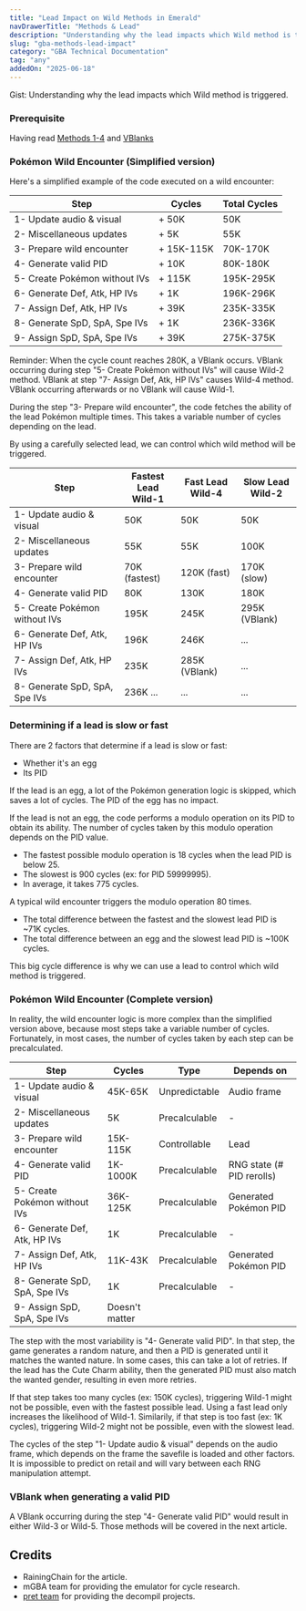 ```yaml
---
title: "Lead Impact on Wild Methods in Emerald"
navDrawerTitle: "Methods & Lead"
description: "Understanding why the lead impacts which Wild method is triggered"
slug: "gba-methods-lead-impact"
category: "GBA Technical Documentation"
tag: "any"
addedOn: "2025-06-18"
---
```


<Gist>
  Gist: Understanding why the lead impacts which Wild method is triggered.
</Gist>

### Prerequisite

Having read [Methods 1-4](/gba-methods) and [VBlanks](/gba-vblank)

### Pokémon Wild Encounter (Simplified version)

Here's a simplified example of the code executed on a wild encounter:

| Step                          | Cycles     | Total Cycles |
| ----------------------------- | ---------- | ------------ |
| 1- Update audio & visual      | + 50K      | 50K          |
| 2- Miscellaneous updates      | + 5K       | 55K          |
| 3- Prepare wild encounter     | + 15K-115K | 70K-170K     |
| 4- Generate valid PID         | + 10K      | 80K-180K     |
| 5- Create Pokémon without IVs | + 115K     | 195K-295K    |
| 6- Generate Def, Atk, HP IVs  | + 1K       | 196K-296K    |
| 7- Assign Def, Atk, HP IVs    | + 39K      | 235K-335K    |
| 8- Generate SpD, SpA, Spe IVs | + 1K       | 236K-336K    |
| 9- Assign SpD, SpA, Spe IVs   | + 39K      | 275K-375K    |

Reminder: When the cycle count reaches 280K, a VBlank occurs. VBlank occurring during step "5- Create Pokémon without IVs" will cause Wild-2 method. VBlank at step "7- Assign Def, Atk, HP IVs" causes Wild-4 method. VBlank occurring afterwards or no VBlank will cause Wild-1.

During the step "3- Prepare wild encounter", the code fetches the ability of the lead Pokémon multiple times. This takes a variable number of cycles depending on the lead.

By using a carefully selected lead, we can control which wild method will be triggered.

| Step                          | Fastest Lead<br/>Wild-1 | Fast Lead<br/>Wild-4 | Slow Lead<br/>Wild-2 |
| ----------------------------- | ----------------------- | -------------------- | -------------------- |
| 1- Update audio & visual      | 50K                     | 50K                  | 50K                  |
| 2- Miscellaneous updates      | 55K                     | 55K                  | 100K                 |
| 3- Prepare wild encounter     | 70K (fastest)           | 120K (fast)          | 170K (slow)          |
| 4- Generate valid PID         | 80K                     | 130K                 | 180K                 |
| 5- Create Pokémon without IVs | 195K                    | 245K                 | 295K (VBlank)        |
| 6- Generate Def, Atk, HP IVs  | 196K                    | 246K                 | ...                  |
| 7- Assign Def, Atk, HP IVs    | 235K                    | 285K (VBlank)        | ...                  |
| 8- Generate SpD, SpA, Spe IVs | 236K ...                | ...                  | ...                  |

### Determining if a lead is slow or fast

There are 2 factors that determine if a lead is slow or fast:

- Whether it's an egg
- Its PID

If the lead is an egg, a lot of the Pokémon generation logic is skipped, which saves a lot of cycles. The PID of the egg has no impact.

If the lead is not an egg, the code performs a modulo operation on its PID to obtain its ability. The number of cycles taken by this modulo operation depends on the PID value.

- The fastest possible modulo operation is 18 cycles when the lead PID is below 25.
- The slowest is 900 cycles (ex: for PID 59999995).
- In average, it takes 775 cycles.

A typical wild encounter triggers the modulo operation 80 times.

- The total difference between the fastest and the slowest lead PID is ~71K cycles.
- The total difference between an egg and the slowest lead PID is ~100K cycles.

This big cycle difference is why we can use a lead to control which wild method is triggered.

### Pokémon Wild Encounter (Complete version)

In reality, the wild encounter logic is more complex than the simplified version above, because most steps take a variable number of cycles.
Fortunately, in most cases, the number of cycles taken by each step can be precalculated.

| Step                          | Cycles         | Type          | Depends on                |
| ----------------------------- | -------------- | ------------- | ------------------------- |
| 1- Update audio & visual      | 45K-65K        | Unpredictable | Audio frame               |
| 2- Miscellaneous updates      | 5K             | Precalculable | -                         |
| 3- Prepare wild encounter     | 15K-115K       | Controllable  | Lead                      |
| 4- Generate valid PID         | 1K-1000K       | Precalculable | RNG state (# PID rerolls) |
| 5- Create Pokémon without IVs | 36K-125K       | Precalculable | Generated Pokémon PID     |
| 6- Generate Def, Atk, HP IVs  | 1K             | Precalculable | -                         |
| 7- Assign Def, Atk, HP IVs    | 11K-43K        | Precalculable | Generated Pokémon PID     |
| 8- Generate SpD, SpA, Spe IVs | 1K             | Precalculable | -                         |
| 9- Assign SpD, SpA, Spe IVs   | Doesn't matter |

The step with the most variability is "4- Generate valid PID". In that step, the game generates a random nature, and then a PID is generated until it matches the wanted nature. In some cases, this can take a lot of retries. If the lead has the Cute Charm ability, then the generated PID must also match the wanted gender, resulting in even more retries.

If that step takes too many cycles (ex: 150K cycles), triggering Wild-1 might not be possible, even with the fastest possible lead. Using a fast lead only increases the likelihood of Wild-1. Similarily, if that step is too fast (ex: 1K cycles), triggering Wild-2 might not be possible, even with the slowest lead.

The cycles of the step "1- Update audio & visual" depends on the audio frame, which depends on the frame the savefile is loaded and other factors. It is impossible to predict on retail and will vary between each RNG manipulation attempt.

### VBlank when generating a valid PID

A VBlank occurring during the step "4- Generate valid PID" would result in either Wild-3 or Wild-5. Those methods will be covered in the next article.

## Credits

- RainingChain for the article.
- mGBA team for providing the emulator for cycle research.
- [pret team](https://github.com/pret/pokeemerald) for providing the decompil projects.
